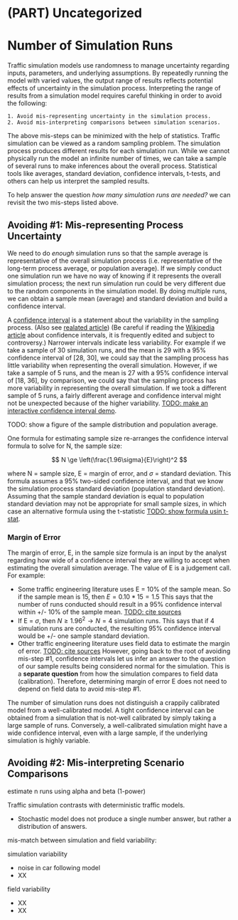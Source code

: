 # (PART) Uncategorized {.unnumbered}

# Number of Simulation Runs {#n-runs .unnumbered}

Traffic simulation models use randomness to manage uncertainty regarding inputs, parameters, and underlying assumptions.
By repeatedly running the model with varied values, the output range of results reflects potential effects of uncertainty in the simulation process.
Interpreting the range of results from a simulation model requires careful thinking in order to avoid the following:

    1. Avoid mis-representing uncertainty in the simulation process.
    2. Avoid mis-interpreting comparisons between simulation scenarios.

The above mis-steps can be minimized with the help of statistics.
Traffic simulation can be viewed as a random sampling problem.
The simulation process produces different results for each simulation run.
While we cannot physically run the model an infinite number of times, we can take a sample of several runs to make inferences about the overall process.
Statistical tools like averages, standard deviation, confidence intervals, t-tests, and others can help us interpret the sampled results.

To help answer the question *how many simulation runs are needed?* we can revisit the two mis-steps listed above.

## Avoiding \#1: Mis-representing Process Uncertainty

We need to do *enough* simulation runs so that the sample average is representative of the overall simulation process (i.e. representative of the long-term process average, or population average).
If we simply conduct one simulation run we have no way of knowing if it represents the overall simulation process; the next run simulation run could be very different due to the random components in the simulation model.
By doing multiple runs, we can obtain a sample mean (average) and standard deviation and build a confidence interval.

A [confidence interval](https://www.itl.nist.gov/div898/handbook/eda/section3/eda352.htm) is a statement about the variability in the sampling process.
(Also see [realated article](https://www.itl.nist.gov/div898/handbook/prc/section1/prc14.htm)) (Be careful if reading the [Wikipedia article](https://en.wikipedia.org/wiki/Confidence_interval) about confidence intervals, it is frequently edited and subject to controversy.) Narrower intervals indicate less variability.
For example if we take a sample of 30 simulation runs, and the mean is 29 with a 95% confidence interval of [28, 30], we could say that the sampling process has little variability when representing the overall simulation.
However, if we take a sample of 5 runs, and the mean is 27 with a 95% confidence interval of [18, 36], by comparison, we could say that the sampling process has more variability in representing the overall simulation.
If we took a different sample of 5 runs, a fairly different average and confidence interval might not be unexpected because of the higher variability.
[TODO: make an interactive confidence interval demo](#).

TODO: show a figure of the sample distribution and population average.

One formula for estimating sample size re-arranges the confidence interval formula to solve for N, the sample size:

$$
N \ge \left(\frac{1.96\sigma}{E}\right)^2
$$

where N = sample size, E = margin of error, and $\sigma$ = standard deviation. This formula assumes a 95% two-sided confidence interval, and that we know the simulation process standard deviation (population standard deviation). Assuming that the sample standard deviation is equal to population standard deviation may not be appropriate for small sample sizes, in which case an alternative formula using the t-statistic [TODO: show formula usin t-stat](#).

### Margin of Error
The margin of error, E, in the sample size formula is an input by the analyst regarding how wide of a confidence interval they are willing to accept when estimating the overall simulation average. The value of E is a judgement call. For example:

- Some traffic engineering literature uses E = 10% of the sample mean. So if the sample mean is 15, then $E = 0.10 * 15 = 1.5$ This says that the number of runs conducted should result in a 95% confidence interval within +/- 10% of the sample mean. [TODO: cite sources](#)
- If E = $\sigma$, then $N \ge 1.96^2 \to N = 4$ simulation runs. This says that if 4 simulation runs are conducted, the resulting 95% confidence interval would be +/- one sample standard deviation.
- Other traffic engineering literature uses field data to estimate the margin of error. [TODO: cite sources](#) However, going back to the root of avoiding mis-step #1, confidence intervals let us infer an answer to the question of our sample results being considered normal for the simulation. This is a **separate question** from how the simulation compares to field data (calibration). Therefore, determining margin of error E does not need to depend on field data to avoid mis-step #1.

The number of simulation runs does not distinguish a crappily calibrated model from a well-calibrated model.
A tight confidence interval can be obtained from a simulation that is not-well calibrated by simply taking a large sample of runs.
Conversely, a well-calibrated simulation might have a wide confidence interval, even with a large sample, if the underlying simulation is highly variable.

## Avoiding \#2: Mis-interpreting Scenario Comparisons

estimate n runs using alpha and beta (1-power)

Traffic simulation contrasts with deterministic traffic models.

-   Stochastic model does not produce a single number answer, but rather a distribution of answers.

mis-match between simulation and field variability:

simulation variability

- noise in car following model
- XX

field variability

- XX
- XX

